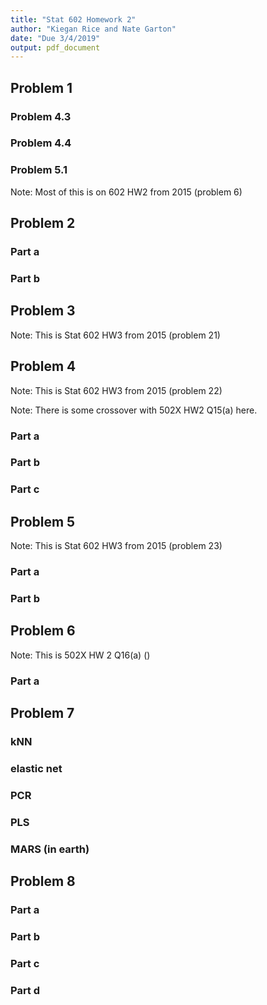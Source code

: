 ```yaml
---
title: "Stat 602 Homework 2"
author: "Kiegan Rice and Nate Garton"
date: "Due 3/4/2019"
output: pdf_document
---
```


## Problem 1  

### Problem 4.3  

### Problem 4.4  

### Problem 5.1  

Note: Most of this is on 602 HW2 from 2015 (problem 6)

## Problem 2  

### Part a  

### Part b  

## Problem 3  

Note: This is Stat 602 HW3 from 2015 (problem 21)

## Problem 4  

Note: This is Stat 602 HW3 from 2015 (problem 22)

Note: There is some crossover with 502X HW2 Q15(a) here.  

### Part a   

### Part b  

### Part c  

## Problem 5  

Note: This is Stat 602 HW3 from 2015 (problem 23)

### Part a  

### Part b  

## Problem 6  
Note: This is 502X HW 2 Q16(a)  (\textbf{Kiegan will do this problem})  

### Part a  

## Problem 7  

### kNN  

### elastic net  

### PCR  

### PLS  

### MARS (in earth)  

## Problem 8  

### Part a  

### Part b  

### Part c  

### Part d  





